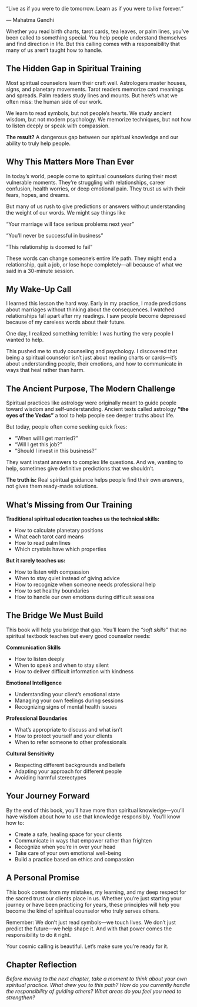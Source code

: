 <!-- ## Introduction -->

::: {.pull-quote}

"Live as if you were to die tomorrow.
Learn as if you were to live forever."

— Mahatma Gandhi
:::

Whether you read birth charts, tarot cards, tea leaves, or palm lines, you've been called to something special. You help people understand themselves and find direction in life. But this calling comes with a responsibility that many of us aren't taught how to handle.

## **The Hidden Gap in Spiritual Training**

Most spiritual counselors learn their craft well. Astrologers master houses, signs, and planetary movements. Tarot readers memorize card meanings and spreads. Palm readers study lines and mounts. But here's what we often miss: the human side of our work.

We learn to read symbols, but not people's hearts. We study ancient wisdom, but not modern psychology. We memorize techniques, but not how to listen deeply or speak with compassion.

::: {.highlight-box}
**The result?** A dangerous gap between our spiritual knowledge and our ability to truly help people.
:::

## **Why This Matters More Than Ever**

In today's world, people come to spiritual counselors during their most vulnerable moments. They're struggling with relationships, career confusion, health worries, or deep emotional pain. They trust us with their fears, hopes, and dreams.

But many of us rush to give predictions or answers without understanding the weight of our words. We might say things like 

::: {.warning-box}
"Your marriage will face serious problems next year"

"You'll never be successful in business"

"This relationship is doomed to fail"
:::

These words can change someone's entire life path. They might end a relationship, quit a job, or lose hope completely—all because of what we said in a 30-minute session.

## **My Wake-Up Call**

I learned this lesson the hard way. Early in my practice, I made predictions about marriages without thinking about the consequences. I watched relationships fall apart after my readings. I saw people become depressed because of my careless words about their future.

One day, I realized something terrible: I was hurting the very people I wanted to help.

This pushed me to study counseling and psychology. I discovered that being a spiritual counselor isn't just about reading charts or cards—it's about understanding people, their emotions, and how to communicate in ways that heal rather than harm.

## **The Ancient Purpose, The Modern Challenge**

Spiritual practices like astrology were originally meant to guide people toward wisdom and self-understanding. Ancient texts called astrology **"the eyes of the Vedas"** a tool to help people see deeper truths about life.

But today, people often come seeking quick fixes:

- "When will I get married?"
- "Will I get this job?"
- "Should I invest in this business?"

They want instant answers to complex life questions. And we, wanting to help, sometimes give definitive predictions that we shouldn't.

::: {.key-insight}
**The truth is:** Real spiritual guidance helps people find their own answers, not gives them ready-made solutions.
:::

## **What's Missing from Our Training**

::: {.comparison-box}
**Traditional spiritual education teaches us the technical skills:**

- How to calculate planetary positions
- What each tarot card means
- How to read palm lines
- Which crystals have which properties

**But it rarely teaches us:**

- How to listen with compassion
- When to stay quiet instead of giving advice
- How to recognize when someone needs professional help
- How to set healthy boundaries
- How to handle our own emotions during difficult sessions
:::

## **The Bridge We Must Build**

This book will help you bridge that gap. You'll learn the *"soft skills"* that no spiritual textbook teaches but every good counselor needs:

::: {.skills-grid}
::: {.skill-box}
**Communication Skills**

- How to listen deeply
- When to speak and when to stay silent
- How to deliver difficult information with kindness
:::

::: {.skill-box}
**Emotional Intelligence**

- Understanding your client's emotional state
- Managing your own feelings during sessions
- Recognizing signs of mental health issues
:::

::: {.skill-box}
**Professional Boundaries**

- What's appropriate to discuss and what isn't
- How to protect yourself and your clients
- When to refer someone to other professionals
:::

::: {.skill-box}
**Cultural Sensitivity**

- Respecting different backgrounds and beliefs
- Adapting your approach for different people
- Avoiding harmful stereotypes
:::
:::


## **Your Journey Forward**

By the end of this book, you'll have more than spiritual knowledge—you'll have wisdom about how to use that knowledge responsibly. You'll know how to:

- Create a safe, healing space for your clients
- Communicate in ways that empower rather than frighten
- Recognize when you're in over your head
- Take care of your own emotional well-being
- Build a practice based on ethics and compassion

## **A Personal Promise**

This book comes from my mistakes, my learning, and my deep respect for the sacred trust our clients place in us. Whether you're just starting your journey or have been practicing for years, these principles will help you become the kind of spiritual counselor who truly serves others.

Remember: We don't just read symbols—we touch lives. We don't just predict the future—we help shape it. And with that power comes the responsibility to do it right.

Your cosmic calling is beautiful. Let's make sure you're ready for it.

## **Chapter Reflection**
*Before moving to the next chapter, take a moment to think about your own spiritual practice. What drew you to this path? How do you currently handle the responsibility of guiding others? What areas do you feel you need to strengthen?*
